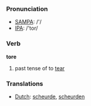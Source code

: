 === Pronunciation ===
*[[w:SAMPA|SAMPA]]: /'/
*[[w:IPA|IPA]]: /'tor/

=== Verb ===

'''tore'''

# past tense of to [[tear]]

=== Translations ===
*[[Dutch]]: [[scheurde]], [[scheurden]]